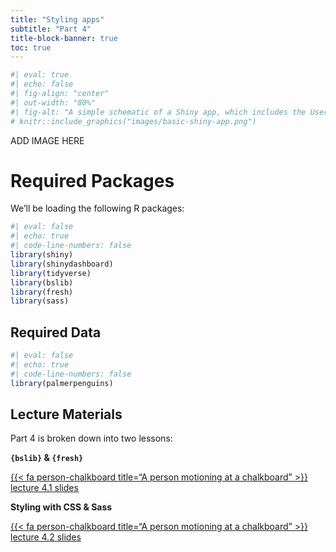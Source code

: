 ```yaml
---
title: "Styling apps"
subtitle: "Part 4"
title-block-banner: true
toc: true
---
```


```r
#| eval: true 
#| echo: false
#| fig-align: "center"
#| out-width: "80%" 
#| fig-alt: "A simple schematic of a Shiny app, which includes the User Interface (UI, colored in blue) and the Server (colored in orange). The UI creates what the user will see and interact with, while the server builds the outputs that react and update based on user inputs."
# knitr::include_graphics("images/basic-shiny-app.png")
```

::: {.center-text .body-text-s .gray-text}
ADD IMAGE HERE
:::

# Required Packages

We'll be loading the following R packages: 

```r
#| eval: false
#| echo: true
#| code-line-numbers: false
library(shiny)
library(shinydashboard)
library(tidyverse)
library(bslib)
library(fresh)
library(sass)
```

## Required Data

```r
#| eval: false
#| echo: true
#| code-line-numbers: false
library(palmerpenguins)
```


## Lecture Materials

Part 4 is broken down into two lessons:

::: {.grid}

::: {.g-col-12 .g-col-md-6}
::: {.center-text}
[**`{bslib}` & `{fresh}`**]{.teal-text .body-text-m}

[{{< fa person-chalkboard title="A person motioning at a chalkboard" >}} lecture 4.1 slides](slides/part4.1-bslib-fresh-slides.qmd){.btn role="button" target="_blank"} 
:::
:::


::: {.g-col-12 .g-col-md-6}
::: {.center-text}
[**Styling with CSS & Sass**]{.teal-text .body-text-m}

[{{< fa person-chalkboard title="A person motioning at a chalkboard" >}} lecture 4.2 slides](slides/part4.2-css-sass-slides.qmd){.btn role="button" target="_blank"} 
:::
:::

:::
